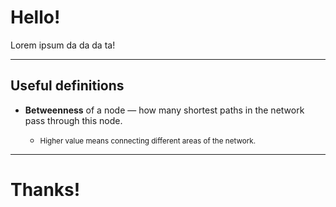 
# Hello!

Lorem ipsum da da da ta!

---

## Useful definitions

- **Betweenness** of a node &mdash; how many shortest paths in the network pass through this node.

  - <small>Higher value means connecting different areas of the network.</small>

<!-- For example, imagine you are Leia and you want to send a message to Greedo - the shortest path how
to send it is via Han Solo, because he interacted both with Leia and with Greedo. On the other hand
if you want to send a message to Luke, you don’t have to go through Han because Leia knows Luke
directly. The betweenness centrality for Han is computed using the number of shortest paths between
all other characters that pass through him. -->

---

# Thanks!
